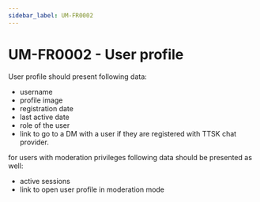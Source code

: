 ```yaml
---
sidebar_label: UM-FR0002
---
```


# UM-FR0002 - User profile

User profile should present following data:
- username
- profile image
- registration date
- last active date
- role of the user
- link to go to a DM with a user if they are registered with TTSK chat provider.

for users with moderation privileges following data should be presented as well:
- active sessions
- link to open user profile in moderation mode